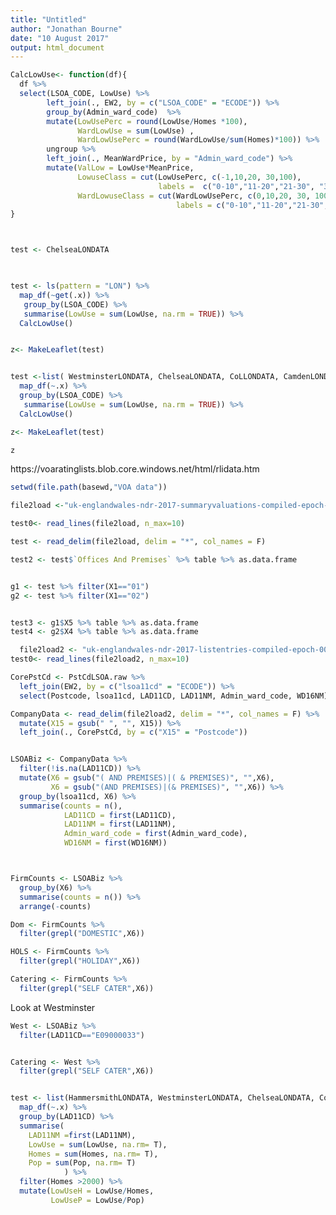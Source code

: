 ```yaml
---
title: "Untitled"
author: "Jonathan Bourne"
date: "10 August 2017"
output: html_document
---
```


                                     
                                     
                                     
                                     
                                     
```r

CalcLowUse<- function(df){ 
  df %>%
  select(LSOA_CODE, LowUse) %>%
        left_join(., EW2, by = c("LSOA_CODE" = "ECODE")) %>% 
        group_by(Admin_ward_code)  %>%
        mutate(LowUsePerc = round(LowUse/Homes *100), 
               WardLowUse = sum(LowUse) ,
               WardLowUsePerc = round(WardLowUse/sum(Homes)*100)) %>% 
        ungroup %>% 
        left_join(., MeanWardPrice, by = "Admin_ward_code") %>% 
        mutate(ValLow = LowUse*MeanPrice,
               LowuseClass = cut(LowUsePerc, c(-1,10,20, 30,100), 
                                 labels =  c("0-10","11-20","21-30", "30+")),
               WardLowuseClass = cut(WardLowUsePerc, c(0,10,20, 30, 100), 
                                     labels = c("0-10","11-20","21-30", "30+")) )
}                                     



test <- ChelseaLONDATA 


  
test <- ls(pattern = "LON") %>% 
  map_df(~get(.x)) %>%
   group_by(LSOA_CODE) %>%
   summarise(LowUse = sum(LowUse, na.rm = TRUE)) %>% 
  CalcLowUse()


z<- MakeLeaflet(test)


test <-list( WestminsterLONDATA, ChelseaLONDATA, CoLLONDATA, CamdenLONDATA) %>%
  map_df(~.x) %>%   
  group_by(LSOA_CODE) %>%
   summarise(LowUse = sum(LowUse, na.rm = TRUE)) %>% 
  CalcLowUse()

z<- MakeLeaflet(test)

z

```


https://voaratinglists.blob.core.windows.net/html/rlidata.htm

```r

setwd(file.path(basewd,"VOA data"))

file2load <-"uk-englandwales-ndr-2017-summaryvaluations-compiled-epoch-0002-baseline-csv.csv"

test0<- read_lines(file2load, n_max=10)

test <- read_delim(file2load, delim = "*", col_names = F)

test2 <- test$`Offices And Premises` %>% table %>% as.data.frame


g1 <- test %>% filter(X1=="01")
g2 <- test %>% filter(X1=="02")


test3 <- g1$X5 %>% table %>% as.data.frame
test4 <- g2$X4 %>% table %>% as.data.frame

```


```r
  file2load2 <- "uk-englandwales-ndr-2017-listentries-compiled-epoch-0002-baseline-csv.csv"
test0<- read_lines(file2load2, n_max=10)

CorePstCd <- PstCdLSOA.raw %>%
  left_join(EW2, by = c("lsoa11cd" = "ECODE")) %>%
  select(Postcode, lsoa11cd, LAD11CD, LAD11NM, Admin_ward_code, WD16NM)

CompanyData <- read_delim(file2load2, delim = "*", col_names = F) %>%
  mutate(X15 = gsub(" ", "", X15)) %>%
  left_join(., CorePstCd, by = c("X15" = "Postcode"))


LSOABiz <- CompanyData %>%
  filter(!is.na(LAD11CD)) %>%
  mutate(X6 = gsub("( AND PREMISES)|( & PREMISES)", "",X6),
         X6 = gsub("(AND PREMISES)|(& PREMISES)", "",X6)) %>%
  group_by(lsoa11cd, X6) %>%
  summarise(counts = n(),
            LAD11CD = first(LAD11CD),
            LAD11NM = first(LAD11NM),
            Admin_ward_code = first(Admin_ward_code),
            WD16NM = first(WD16NM)) 



FirmCounts <- LSOABiz %>%
  group_by(X6) %>%
  summarise(counts = n()) %>%
  arrange(-counts)

Dom <- FirmCounts %>%
  filter(grepl("DOMESTIC",X6))

HOLS <- FirmCounts %>%
  filter(grepl("HOLIDAY",X6))

Catering <- FirmCounts %>%
  filter(grepl("SELF CATER",X6))


```

Look at Westminster

```r

West <- LSOABiz %>%
  filter(LAD11CD=="E09000033")


Catering <- West %>%
  filter(grepl("SELF CATER",X6))


test <- list(HammersmithLONDATA, WestminsterLONDATA, ChelseaLONDATA, CoLLONDATA, CamdenLONDATA, LambethLONDATA) %>% 
  map_df(~.x) %>%
  group_by(LAD11CD) %>%
  summarise(
    LAD11NM =first(LAD11NM),
    LowUse = sum(LowUse, na.rm= T),
    Homes = sum(Homes, na.rm= T),
    Pop = sum(Pop, na.rm= T)
            ) %>%
  filter(Homes >2000) %>%
  mutate(LowUseH = LowUse/Homes,
         LowUseP = LowUse/Pop)

```

